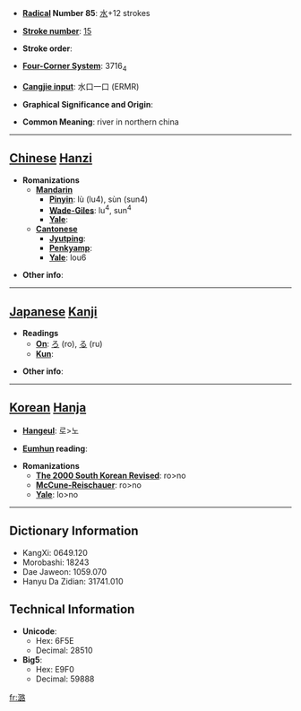 * '''[[Wiktionary:Chinese radical index| Radical]] Number 85''': [[Wiktionary:Chinese radical index 水|水]]+12 strokes

* '''[[Wiktionary:Chinese total strokes index|Stroke number]]''': [[Wiktionary:Chinese total strokes index 15|15]]

* '''Stroke order''': 

* '''[[Wiktionary:Chinese four corner index|Four-Corner System]]''': 3716<sub>4</sub>

* '''[[Wiktionary:Chinese Cangjie index|Cangjie input]]''': 水口一口 (ERMR)

* '''Graphical Significance and Origin''': 

* '''Common Meaning''': river in northern china

----

== [[Chinese]] [[Hanzi]] ==

* '''Romanizations'''
** '''[[Mandarin]]'''
*** '''[[Pinyin]]''': lù (lu4), sùn (sun4)
*** '''[[Wade-Giles]]''': lu<sup>4</sup>, sun<sup>4</sup>
*** '''[[Yale]]''': 
** '''[[Cantonese]]'''
*** '''[[Jyutping]]''':
*** '''[[Penkyamp]]''': 
*** '''[[Yale]]''': lou6

* '''Other info''': 

----

== [[Japanese]] [[Kanji]] ==

* '''Readings'''
** '''[[On]]''': [[ろ]] (ro), [[る]] (ru)
** '''[[Kun]]''': 

* '''Other info''':  

----

== [[Korean]] [[Hanja]] ==

* '''[[Hangeul]]''': 로>노

* '''[[Eumhun]] reading''': 

* '''Romanizations'''
** '''[[The 2000 South Korean Revised Romanization|The 2000 South Korean Revised]]''': ro>no
** '''[[McCune-Reischauer]]''': ro>no
** '''[[Yale]]''': lo>no

----

== Dictionary Information ==

* KangXi: 0649.120
* Morobashi: 18243
* Dae Jaweon: 1059.070
* Hanyu Da Zidian: 31741.010

== Technical Information ==

* '''Unicode''':
** Hex: 6F5E
** Decimal: 28510
* '''Big5''':
** Hex: E9F0
** Decimal: 59888

[[fr:潞]]